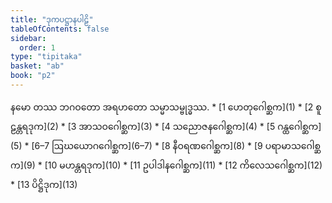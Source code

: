 ```yaml
---
title: "ဒုကပဋ္ဌာနပါဠိ"
tableOfContents: false
sidebar:
  order: 1
type: "tipitaka"
basket: "ab"
book: "p2"
---
```


<Paragraph number="1" type="center" book="p2">
နမော တဿ ဘဂဝတော အရဟတော သမ္မာသမ္ဗုဒ္ဓဿ.

</Paragraph>

<TableOfContents book="p2">
* [1 ဟေတုဂေါစ္ဆက](1)
* [2 စူဠန္တရဒုက](2)
* [3 အာသဝဂေါစ္ဆက](3)
* [4 သညောဇနဂေါစ္ဆက](4)
* [5 ဂန္ထဂေါစ္ဆက](5)
* [6–7 ဩဃယောဂဂေါစ္ဆက](6–7)
* [8 နီဝရဏဂေါစ္ဆက](8)
* [9 ပရာမာသဂေါစ္ဆက](9)
* [10 မဟန္တရဒုက](10)
* [11 ဥပါဒါနဂေါစ္ဆက](11)
* [12 ကိလေသဂေါစ္ဆက](12)
* [13 ပိဋ္ဌိဒုက](13)
</TableOfContents>